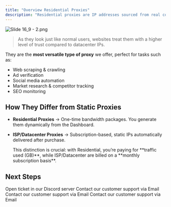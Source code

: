 ```yaml
---
title: "Overview Residential Proxies"
description: "Residential proxies are IP addresses sourced from real consumer devices connected through ISPs.  "
---
```


![Slide 16_9 - 2.png](/images/Slide16_9-2.png)

> As they look just like normal users, websites treat them with a higher level of trust compared to datacenter IPs.

They are the **most versatile type of proxy** we offer, perfect for tasks such as:

- Web scraping & crawling
- Ad verification
- Social media automation
- Market research & competitor tracking
- SEO monitoring

## How They Differ from Static Proxies

- **Residential Proxies** → One-time bandwidth packages. You generate them dynamically from the Dashboard.
- **ISP/Datacenter Proxies** → Subscription-based, static IPs automatically delivered after purchase.

  <Info>
    This distinction is crucial: with Residential, you’re paying for **traffic used (GB)**, while ISP/Datacenter are billed on a **monthly subscription basis**.
  </Info>

## Next Steps

<Columns cols={2}>
  <Card title="Pools" icon="pool-8-ball" color="#025bff" href="https://discord.gg/Hhg94t6JRG">
    Open ticket in our Discord server
  </Card>
  <Card title="Generation" icon="loader" color="#025bff" href="to:team@quantumproxies.net">
    Contact our customer support via Email
  </Card>
  <Card title="Troubleshoot" icon="octagon-exclamation" color="#025bff" href="/documentation/residential/generation">
    Contact our customer support via Email
  </Card>
  <Card title="Billing" icon="credit-card-blank" color="#025bff" href="/documentation/residential/billing">
    Contact our customer support via Email
  </Card>
</Columns>
